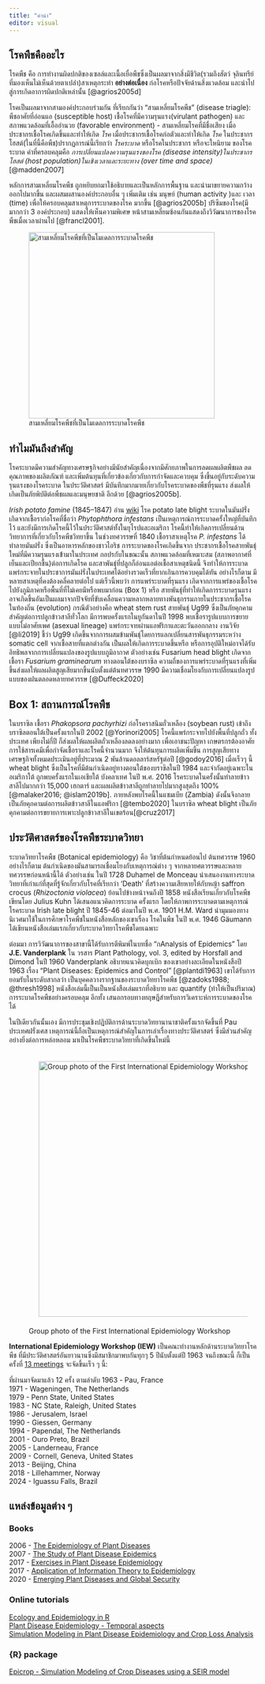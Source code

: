 ```yaml
---
title: "คำนำ"
editor: visual
---
```


## โรคพืชคืออะไร 
โรคพืช คือ การทำงานผิดปกติของเซลล์และเนื้อเยื่อพืชซึ่งเป็นผลมาจากสิ่งมีชีวิต(รวมถึงสัตว์ จุลินทรีย์ที่มองเห็นไม่เห็นด้วยตาเปล่่า)สาเหตุกระทำ **อย่างต่อเนื่อง** ก่อโรคหรือปัจจัยด้านสิ่งแวดล้อม และนำไปสู่การเกิดอาการผิดปกติเหล่านั้น [@agrios2005d]

โรคเป็นผลมาจากสามองค์ประกอบร่วมกัน ที่เรียกกันว่า "สามเหลี่ยมโรคพืช" (disease triagle): พืชอาศัยที่อ่อนแอ (susceptible host) เชื้อโรคที่มีความรุนแรง(virulant pathogen) และสภาพแวดล้อมที่เอื้ออำนวย (favorable environment) - สามเหลี่ยมโรคที่มีชื่อเสียง เมื่อประชากรเชื้อโรคเกิดขึ้นและทำให้เกิด *โรค* เมื่อประชากรเชื้อโรคก่อตัวและทำให้เกิด *โรค* ในประชากรโฮสต์(ในที่นี้คือพืช)ปรากฏการณ์นี้เรียกว่า *โรคระบาด* หรือโรคในประชากร  หรือจะใหนิยาม ของโรคระบาด คำที่ครอบคลุมคือ *การเปลี่ยนแปลงความรุนแรงของโรค (disease intensity)ในประชากรโฮสต์ (host population)ในเชิงเวลาและระยะทาง (over time and space)* [@madden2007]

หลักการสามเหลี่ยมโรคพืช ถูกหยิบยกมาใช้อธิบายและเป็นหลักการพื้นฐาน และนำมาขยายความกว้างออกไปมากขึ้น และผสมผสานองค์ประกอบอื่น ๆ เพิ่มเติม เช่น มนุษย์ (human activity )และ เวลา (time) เพื่อให้ครอบคลุมสาเหตุการระบาดของโรค มากขึ้น [@agrios2005b] ปริซึมของโรค(มีมากกว่า 3 องค์ประกอบ) แสดงให้เห็นความพิเศษ หน้าสามเหลี่ยมซ้อนกันแสดงถึงวิวัฒนาการของโรคพืชเมื่อเวลาผ่านไป [@francl2001].

![สามเหลี่ยมโรคพืชที่เป็นโมเดลการระบาดโรคพืช](imgs/prism.png){#fig-prism fig-align="center" width="377"}

## ทำไมมันถึงสำคัญ
โรคระบาดมีความสำคัญทางเศรษฐกิจอย่างมีนัยสำคัญเนื่องจากมีศักยภาพในการลดผลผลิตพืชผล ลดคุณภาพของผลิตภัณฑ์ และเพิ่มต้นทุนที่เกี่ยวข้องเกี่ยวกับการกำจัดและควบคุม ซึ่งขึ้นอยู่กับระดับความรุนแรงของโรคระบาด 
ในประวัติศาสตร์ มีบันทึกมากมายเกี่ยวกับโรคระบาดของพืชที่รุนแรง ส่งผลให้เกิดเป็นภัยพิบัติต่อพืชผลและมนุษยชาติ อีกด้วย [@agrios2005b]. 

*Irish potato famine* (1845--1847) อ่าน [wiki](https://th.wikipedia.org/wiki/) โรค potato late blight ระบาดในมันฝรั่ง เกิดจากเชื้อราก่อโรคที่ชื่อว่า *Phytophthora infestans* เป็นเหตุการณ์การระบาดครั้งใหญ่ที่บันทึกไว้ และยังมีการเกิดโรคนี้ไว้ในประวัติศาสต์ทั้งในยุโรปและอเมริกา โรคนี้ทำให้เกิดการเปลี่ยนด้านวิทยาการที่เกี่ยวกับโรคพืชวิทยาขึ้น ในช่วงทศวรรษที่ 1840 เชื้อราสาเหตุโรค *P. infestans* ได้ทำลายมันฝรั่ง ซึ่งเป็นอาหารหลักของชาวไอริช การระบาดของโรคเกิดขึ้นจาก ประชากรเชื้อโรคสายพันธุ์ใหม่ที่มีความรุนแรงเข้้ามาในประเทศ กอปรกับในขณะนั้น สภาพแวดล้อมที่เหมาะสม (สภาพอากาศที่เย็นและเปียกชื้น)ต่อการเกิดโรค และสาพันธุ์ที่ปลูกก็อ่อนแอต่อเชื้อสาเหตุชนิดนี้ จึงทำให้การระบาดแพร่กระจายในประชาการมันฝรั่งในประเทศได้อย่างรวดเร็วที่ยากเกินการควบคุมได้ทัน อย่างไรก็ตาม มีหลายสาเหตุที่คงต้องคลี่คลายต่อไป แต่เร็วนี้พบว่า การแพร่ระบาดที่รุนแรง เกิดจากการแพร่ของเชื้อโรคไปยังภูมิภาคหรือพื้นที่ที่ไม่เคยมีหรือพบมาก่อน (Box 1) หรือ สายพันธุ์ที่ทำให้เกิดการระบาดรุนแรงอาจเกิดขึ้นอันเป็นผลมาจากปัจจัยที่ขับเคลื่อนความหลากหลายทางพันธุกรรมภายในประชากรเชื้อโรคในท้องถิ่น (evolution) กรณีตัวอย่างคือ wheat stem rust สายพันธุ์ Ug99 ซึ่งเป็นภัยคุกคามสำคัญต่อการปลูกข้าวสาลีทั่วโลก มีการพบครั้งแรกในยูกันดาในปี 1998 พบเชื้อรารูปแบบการขยายแบบไม่อาศัยเพศ (asexual lineage) แพร่กระจายผ่านแอฟริกาและตะวันออกกลาง งานวิจัย [@li2019] ชี้ว่า Ug99 เกิดขึ้นจากการผสมข้ามพันธุ์โดยการแลกเปลี่ยนสารพันธุกรรมระหว่าง somatic cell จากเชื้อสายที่แตกต่างกัน เป็นผลให้เกิดการระบาดขึ้นหรือ หรือการอุบัติใหม่อาจได้รับอิทธิพลจากการเปลี่ยนแปลงของรูปแบบภูมิอากาศ ตัวอย่างเช่น Fusarium head blight เกิดจากเชื้อรา *Fusarium graminearum* ทางตอนใต้ของบราซิล ความถี่ของการแพร่ระบาดที่รุนแรงที่เพิ่มขึ้นส่งผลให้ผลผลิตสูญเสียมากขึ้นนับตั้งแต่ต้นทศวรรษ 1990 มีความเชื่อมโยงกับการเปลี่ยนแปลงรูปแบบของฝนตลอดหลายทศวรรษ [@Duffeck2020]

::: callout-note
## Box 1: สถานการณ์โรคพืช 
ในบราซิล เชื้อรา *Phakopsora pachyrhizi* ก่อโรคราสนิมถั่วเหลือง (soybean rust) เข้าถึงบราซิลตอนใต้เป็นครั้งแรกในปี 2002 [@Yorinori2005] โรคนี้แพร่กระจายไปยังพื้นที่ปลูกถั่ว ทั้งประเทศ เพียงไม่กี่ปี ก็ส่งผลให้ผลผลิตถั่วเหลืองลดลงอย่างมาก เพื่อเอาชนะปัญหา เกษตรกรต้องอาศัยการใช้สารเคมีเพื่อกำจัดเชื้อราและโรคนี้จำนวนมาก จึงให้ต้นทุนการผลิตเพิ่มขึ้น การสูญเสียทางเศรษฐกิจทั้งหมดประเมินอยู่ที่ประมาณ 2 พันล้านดอลลาร์สหรัฐต่อปี [@godoy2016] เมื่อเร็วๆ นี้ wheat blight ซึ่งเป็นโรคที่มีต้นกำเนิดอยู่ทางตอนใต้ของบราซิลในปี 1984 และจำกัดอยู่เฉพาะในอเมริกาใต้ ถูกพบครั้งแรกในเอเชียใต้ บังคลาเทศ ในปี พ.ศ. 2016 โรคระบาดในครั้งนั้นทำลายข้าวสาลีไปมากกว่า 15,000 เฮกตาร์ และผลผลิตข้าวสาลีถูกทำลายไปมากสูงสุดถึง 100% [@malaker2016; @islam2019b]. ภายหลังพบโรคนี้ในแซมเบีย (Zambia) ดังนั้นจึงกลายเป็นภัยคุกคามต่อการผลิตข้าวสาลีในแอฟริกา [@tembo2020] ในบราซิล wheat blight เป็นภัยคุกคามต่อการขยายการเพาะปลูกข้าวสาลีในเขตร้อน[@cruz2017]
:::

## ประวัติศาสตร์ของโรคพืชระบาดวิทยา

ระบาดวิทยาโรคพืช (Botanical epidemiology) คือ วิชาที่ต้นกำหนดย้อนไป ต้นทศวรรษ 1960 อย่างไรก็ตาม ต้นกำเนิดของมันสามารถเชื่อมโยงกับเหตุการณ์ต่าง ๆ จากหลายศตวรรษและหลายทศวรรษก่อนหน้านี้ได้ ตัวอย่างเช่น ในปี 1728 Duhamel de Monceau นำเสนองานทางระบาดวิทยาที่เก่าแก่ที่สุดที่รู้จักเกี่ยวกับโรคที่เรียกว่า 'Death' ที่สร้างความเสียหายให้กับหญ้า saffron crocus (*Rhizoctonia violacea*) ย้อนไปข้างหน้าจนถึงปี 1858 หนังสือเรียนเกี่ยวกับโรคพืชเขียนโดย Julius Kuhn ได้เสนอแนวคิดการระบาด ครั้งแรก โดยให้ภาพการระบาดตามเหตุการณ์โรคระบาด Irish late blight ปี 1845-46 ต่อมาในปี พ.ศ. 1901 H.M. Ward นำมุมมองทางนิเวศมาใช้ในการศึกษาโรคพืชในหนังสือหลักของเขาเรื่อง โรคในพืช ในปี พ.ศ. 1946 Gäumann ได้เขียนหนังสือเล่มแรกเกี่ยวกับระบาดวิทยาโรคพืชโดยเฉพาะ

ต่อมมา การวิวัฒนาการของสาขานี้ได้รับการตีพิมพ์ในบทชื่อ "กAnalysis of Epidemics" โดย **J.E. Vanderplank** ใน วรสาร Plant Pathology, vol. 3, edited by Horsfall and Dimond ในปี 1960 Vanderplank อธิบายแนวคิดบุกเบิก ของเขาอย่างละเอียดในหนังสือปี 1963 เรื่อง "Plant Diseases: Epidemics and Control" [@plantdi1963] เขาได้รับการยอมรับในระดับสากลว่า เป็นบุคคลวางรากฐานของระบาดวิทยาโรคพืช [@zadoks1988; @thresh1998] หนังสือเล่มนี้เป็นเป็นหนังสือเล่มแรกที่อธิบาย และ quantify (ทำให้เป็นปริมาณ) การระบาดโรคพืชอย่างครอบคลุม อีกทั้ง เสนอกรอบทางทฤษฎีสำหรับการวิเคราะห์การระบาดของโรคได้

ในปีเดียวกันนั้นเอง มีการประชุมเชิงปฏิบัติการด้านระบาดวิทยานานาชาติครั้งแรกจัดขึ้นที่ Pau ประเทศฝรั่งเศส เหตุการณ์นี้ถือเป็นเหตุการณ์สำคัญในการเล่าเรื่องทางประวัติศาสตร์ ซึ่งมีส่วนสำคัญอย่างยิ่งต่อการหล่อหลอม มาเป็นโรคพืชระบาดวิทยาที่เกิดขึ้นใหม่นี้

![Group photo of the First International Epidemiology Workshop](imgs/iew1.png){#fig-iew1 style="padding:20px" fig-align="center" width="517"}

**International Epidemiology Workshop (IEW)** เป็นคณะทำงานหลักด้านระบาดวิทยาโรคพืช ที่มีประวัติศาสตร์อันยาวนานซึ่งมีสมาชิกมาพบกันทุกๆ 5 ปีนับตั้งแต่ปี 1963 จนถึงขณะนี้ ก็เป็น ครั้งที่ [13 meetings](https://iew13.net/about.html) จะจัดขึ้นเร็ว ๆ นี้:

ที่ผ่านมาจัดมาแล้ว 12  ครั้ง ตามลำดับ
1963 - Pau, France\
1971 - Wageningen, The Netherlands\
1979 - Penn State, United States\
1983 - NC State, Raleigh, United States\
1986 - Jerusalem, Israel\
1990 - Giessen, Germany\
1994 - Papendal, The Netherlands\
2001 - Ouro Preto, Brazil\
2005 - Landerneau, France\
2009 - Cornell, Geneva, United States\
2013 - Beijing, China\
2018 - Lillehammer, Norway\
2024 - Iguassu Falls, Brazil


## แหล่งข้อมูลต่าง ๆ 

### Books

2006 - [The Epidemiology of Plant Diseases](https://link.springer.com/book/10.1007/1-4020-4581-6)\
2007 - [The Study of Plant Disease Epidemics](https://apsjournals.apsnet.org/doi/book/10.1094/9780890545058)\
2017 - [Exercises in Plant Disease Epidemiology](https://apsjournals.apsnet.org/doi/book/10.1094/9780890544426)\
2017 - [Application of Information Theory to Epidemiology](https://apsjournals.apsnet.org/doi/book/10.1094/9780890544877)\
2020 - [Emerging Plant Diseases and Global Security](https://apsjournals.apsnet.org/doi/book/10.1094/9780890546383)\

### Online tutorials

[Ecology and Epidemiology in R](https://www.apsnet.org/edcenter/disimpactmngmnt/topc/EcologyAndEpidemiologyInR/Pages/default.aspx)\
[Plant Disease Epidemiology - Temporal aspects](https://www.apsnet.org/edcenter/disimpactmngmnt/topc/EpidemiologyTemporal/Pages/default.aspx)\
[Simulation Modeling in Plant Disease Epidemiology and Crop Loss Analysis](https://www.apsnet.org/edcenter/disimpactmngmnt/topc/BotanicalEpidemiology/Pages/default.aspx)

### {R} package 

[Epicrop - Simulation Modeling of Crop Diseases using a SEIR model](http://adamhsparks.github.io/epicrop/)
